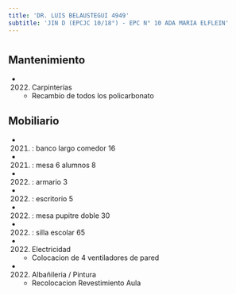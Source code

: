 ```yaml
---
title: 'DR. LUIS BELAUSTEGUI 4949'
subtitle: 'JIN D (EPCJC 10/18°) - EPC N° 10 ADA MARIA ELFLEIN'
---
```


#


## Mantenimiento

*  (2022) Carpinterías 
    + Recambio de todos los policarbonato


## Mobiliario

*  (2021) : banco largo comedor 16 

*  (2021) : mesa 6 alumnos 8 

*  (2022) : armario 3 

*  (2022) : escritorio 5 

*  (2022) : mesa pupitre doble 30 

*  (2022) : silla escolar 65 




*  (2022) Electricidad 
    + Colocacion de 4 ventiladores de pared

*  (2022) Albañileria / Pintura 
    + Recolocacion Revestimiento Aula



